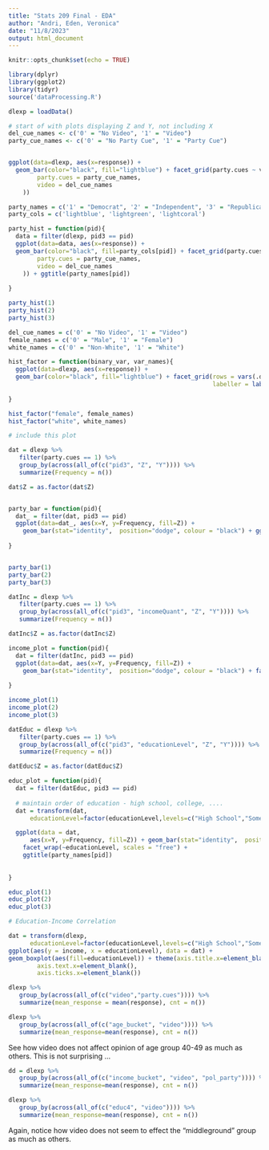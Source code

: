 ```yaml
---
title: "Stats 209 Final - EDA"
author: "Andri, Eden, Veronica"
date: "11/8/2023"
output: html_document
---
```


```r
knitr::opts_chunk$set(echo = TRUE)
```


```r
library(dplyr)
library(ggplot2)
library(tidyr)
source('dataProcessing.R')
```

```r
dlexp = loadData()
```


```r
# start of with plots displaying Z and Y, not including X
del_cue_names <- c('0' = "No Video", '1' = "Video")
party_cue_names <- c('0' = "No Party Cue", '1' = "Party Cue")


ggplot(data=dlexp, aes(x=response)) + 
  geom_bar(color="black", fill="lightblue") + facet_grid(party.cues ~ video, labeller = labeller(
        party.cues = party_cue_names,
        video = del_cue_names
    ))

```

```r
party_names = c('1' = "Democrat", '2' = "Independent", '3' = "Republican") # not dict, fix later maybe
party_cols = c('lightblue', 'lightgreen', 'lightcoral')

party_hist = function(pid){
  data = filter(dlexp, pid3 == pid)
  ggplot(data=data, aes(x=response)) + 
  geom_bar(color="black", fill=party_cols[pid]) + facet_grid(party.cues ~ video, labeller = labeller(
        party.cues = party_cue_names,
        video = del_cue_names
    )) + ggtitle(party_names[pid])
  
}

party_hist(1)
party_hist(2)
party_hist(3)
```



```r
del_cue_names = c('0' = "No Video", '1' = "Video")
female_names = c('0' = "Male", '1' = "Female")
white_names = c('0' = "Non-White", '1' = "White")

hist_factor = function(binary_var, var_names){
  ggplot(data=dlexp, aes(x=response)) + 
  geom_bar(color="black", fill="lightblue") + facet_grid(rows = vars(.data[[binary_var]]), cols = vars(video),
                                                         labeller = labeller( .rows = as_labeller(var_names), .cols = as_labeller(del_cue_names)))
  
}

hist_factor("female", female_names)
hist_factor("white", white_names)
```

```r
# include this plot

dat = dlexp %>% 
   filter(party.cues == 1) %>%
   group_by(across(all_of(c("pid3", "Z", "Y")))) %>%
   summarize(Frequency = n())

dat$Z = as.factor(dat$Z)


party_bar = function(pid){
  dat_ = filter(dat, pid3 == pid)
  ggplot(data=dat_, aes(x=Y, y=Frequency, fill=Z)) +
    geom_bar(stat="identity",  position="dodge", colour = "black") + ggtitle(party_names[pid])
  
}


party_bar(1)
party_bar(2)
party_bar(3)
```


```r
datInc = dlexp %>% 
   filter(party.cues == 1) %>%
   group_by(across(all_of(c("pid3", "incomeQuant", "Z", "Y")))) %>%
   summarize(Frequency = n())

datInc$Z = as.factor(datInc$Z)

income_plot = function(pid){
  dat = filter(datInc, pid3 == pid)
  ggplot(data=dat, aes(x=Y, y=Frequency, fill=Z)) + 
    geom_bar(stat="identity",  position="dodge", colour = "black") + facet_wrap(~incomeQuant, scales = "free") + ggtitle(party_names[pid])
  
}

income_plot(1)
income_plot(2)
income_plot(3)
```

```r
datEduc = dlexp %>% 
   filter(party.cues == 1) %>%
   group_by(across(all_of(c("pid3", "educationLevel", "Z", "Y")))) %>%
   summarize(Frequency = n())

datEduc$Z = as.factor(datEduc$Z)

educ_plot = function(pid){
  dat = filter(datEduc, pid3 == pid)
  
  # maintain order of education - high school, college, ....
  dat = transform(dat,
      educationLevel=factor(educationLevel,levels=c("High School","Some College Experience","4-Year College Degree", "Graduate Degree")))

  ggplot(data = dat,
      aes(x=Y, y=Frequency, fill=Z)) + geom_bar(stat="identity",  position="dodge", colour = "black") +
    facet_wrap(~educationLevel, scales = "free") +
    ggtitle(party_names[pid])
    
  
}

educ_plot(1)
educ_plot(2)
educ_plot(3)
```

```r
# Education-Income Correlation

dat = transform(dlexp,
      educationLevel=factor(educationLevel,levels=c("High School","Some College Experience","4-Year College Degree", "Graduate Degree")))
ggplot(aes(y = income, x = educationLevel), data = dat) + 
geom_boxplot(aes(fill=educationLevel)) + theme(axis.title.x=element_blank(),
        axis.text.x=element_blank(),
        axis.ticks.x=element_blank())

```



```r
dlexp %>% 
   group_by(across(all_of(c("video","party.cues")))) %>% 
   summarize(mean_response = mean(response), cnt = n())
```


```r
dlexp %>% 
   group_by(across(all_of(c("age_bucket", "video")))) %>% 
   summarize(mean_response=mean(response), cnt = n())
```

See how video does not affect opinion of age group 40-49 as much as others. This is not surprising ...

```r
dd = dlexp %>% 
   group_by(across(all_of(c("income_bucket", "video", "pol_party")))) %>% 
   summarize(mean_response=mean(response), cnt = n())
```

```r
dlexp %>% 
   group_by(across(all_of(c("educ4", "video")))) %>% 
   summarize(mean_response=mean(response), cnt = n())
```

Again, notice how video does not seem to effect the "middleground" group as much as others.

